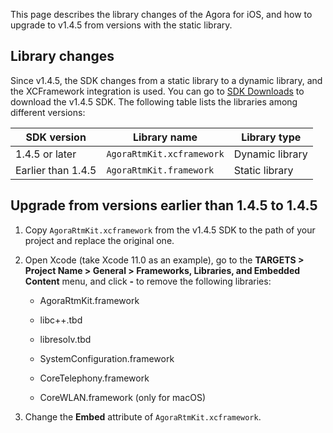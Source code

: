 <PlatformWrapper platform="ios">
        
This page describes the library changes of the Agora <Vg k="MESS_SDK" /> for iOS, and how to upgrade to v1.4.5 from versions with the static library.

## Library changes
Since v1.4.5, the SDK changes from a static library to a dynamic library, and the XCFramework integration is used. You can go to [SDK Downloads]({rootdir}/reference/downloads.html) to download the v1.4.5 SDK. The following table lists the libraries among different versions:

| SDK version        | Library name              | Library type    |
|--------------------|---------------------------|-----------------|
| 1.4.5 or later     | `AgoraRtmKit.xcframework` | Dynamic library |
| Earlier than 1.4.5 | `AgoraRtmKit.framework`   | Static library  |

## Upgrade from versions earlier than 1.4.5 to 1.4.5

1.  Copy `AgoraRtmKit.xcframework` from the v1.4.5 SDK to the path of your project and replace the original one.

2.  Open Xcode (take Xcode 11.0 as an example), go to the **TARGETS &gt; Project Name &gt; General &gt; Frameworks, Libraries, and Embedded Content** menu, and click **-** to remove the following libraries:

    -   AgoraRtmKit.framework

    -   libc++.tbd

    -   libresolv.tbd

    -   SystemConfiguration.framework

    -   CoreTelephony.framework

    -   CoreWLAN.framework (only for macOS)

3.  Change the **Embed** attribute of `AgoraRtmKit.xcframework`.
</PlatformWrapper>
